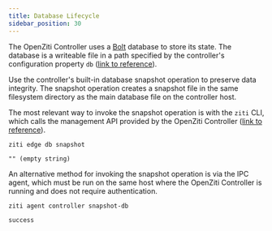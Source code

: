 ```yaml
---
title: Database Lifecycle
sidebar_position: 30
---
```


The OpenZiti Controller uses a [Bolt](https://github.com/etcd-io/bbolt) database to store its state. The database is a writeable file in a path specified by the controller's configuration property `db` ([link to reference](/reference/30-configuration/controller.md#db)).

Use the controller's built-in database snapshot operation to preserve data integrity. The snapshot operation creates a snapshot file in the same filesystem directory as the main database file on the controller host.

The most relevant way to invoke the snapshot operation is with the `ziti` CLI, which calls the management API provided by the OpenZiti Controller ([link to reference](/reference/developer/api/02-edge-management-reference.mdx#tag/Database/operation/createDatabaseSnapshot)).

```text
ziti edge db snapshot
```

```buttonless title="Expected output"
"" (empty string)
```

An alternative method for invoking the snapshot operation is via the IPC agent, which must be run on the same host where the OpenZiti Controller is running and does not require authentication.

```text
ziti agent controller snapshot-db
```

```buttonless title="Expected output"
success
```
